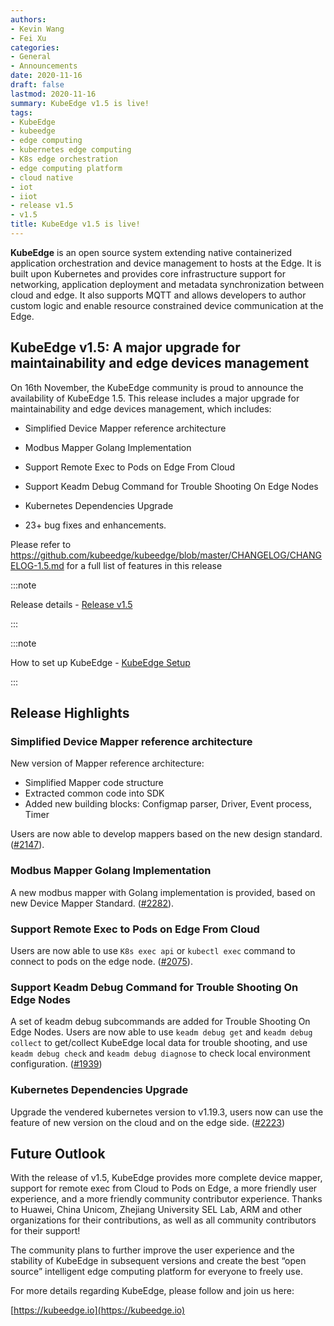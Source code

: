 ```yaml
---
authors:
- Kevin Wang
- Fei Xu
categories:
- General
- Announcements
date: 2020-11-16
draft: false
lastmod: 2020-11-16
summary: KubeEdge v1.5 is live!
tags:
- KubeEdge
- kubeedge
- edge computing
- kubernetes edge computing
- K8s edge orchestration
- edge computing platform
- cloud native
- iot
- iiot
- release v1.5
- v1.5
title: KubeEdge v1.5 is live!
---
```

**KubeEdge** is an open source system extending native containerized application orchestration and device management to hosts at the Edge. It is built upon Kubernetes and provides core infrastructure support for networking, application deployment and metadata synchronization between cloud and edge. It also supports MQTT and allows developers to author custom logic and enable resource constrained device communication at the Edge.

## **KubeEdge v1.5: A major upgrade for maintainability and edge devices management**

On 16th November, the KubeEdge community is proud to announce the availability of KubeEdge 1.5. This release includes a major upgrade for maintainability and edge devices management, which includes:

- Simplified Device Mapper reference architecture

- Modbus Mapper Golang Implementation

- Support Remote Exec to Pods on Edge From Cloud

- Support Keadm Debug Command for Trouble Shooting On Edge Nodes

- Kubernetes Dependencies Upgrade

- 23+ bug fixes and enhancements.

<!--truncate-->

Please refer to https://github.com/kubeedge/kubeedge/blob/master/CHANGELOG/CHANGELOG-1.5.md for a full list of features in this release

:::note

Release details - [Release v1.5](https://github.com/kubeedge/kubeedge/releases/tag/v1.5.0)

:::

:::note

How to set up KubeEdge - [KubeEdge Setup](https://kubeedge.io/en/docs/setup/keadm/)

:::

## **Release Highlights**

### Simplified Device Mapper reference architecture

New version of Mapper reference architecture:

- Simplified Mapper code structure
- Extracted common code into SDK
- Added new building blocks: Configmap parser, Driver, Event process, Timer

Users are now able to develop mappers based on the new design standard.([#2147](https://github.com/kubeedge/kubeedge/pull/2147)).

### Modbus Mapper Golang Implementation

A new modbus mapper with Golang implementation is provided, based on new Device Mapper Standard. ([#2282](https://github.com/kubeedge/kubeedge/pull/2282)).

### Support Remote Exec to Pods on Edge From Cloud

Users are now able to use `K8s exec api` or `kubectl exec` command to connect to pods on the edge node. ([#2075](https://github.com/kubeedge/kubeedge/pull/2075)).

### Support Keadm Debug Command for Trouble Shooting On Edge Nodes

A set of keadm debug subcommands are added for Trouble Shooting On Edge Nodes.
Users are now able to use `keadm debug get` and `keadm debug collect` to get/collect KubeEdge local data for trouble shooting,
and use `keadm debug check` and `keadm debug diagnose` to check local environment configuration. ([#1939](https://github.com/kubeedge/kubeedge/pull/1939))

### Kubernetes Dependencies Upgrade

Upgrade the vendered kubernetes version to v1.19.3, users now can use the feature of new version
on the cloud and on the edge side. ([#2223](https://github.com/kubeedge/kubeedge/pull/2223))

## **Future Outlook**

With the release of v1.5, KubeEdge provides more complete device mapper, support for remote exec from Cloud to Pods on Edge, a more friendly user experience, and a more friendly community contributor experience. Thanks to Huawei, China Unicom, Zhejiang University SEL Lab, ARM and other organizations for their contributions, as well as all community contributors for their support!

The community plans to further improve the user experience and the stability of KubeEdge in subsequent versions and create the best “open source” intelligent edge computing platform for everyone to freely use.

For more details regarding KubeEdge, please follow and join us here:

[https://kubeedge.io](https://kubeedge.io)

